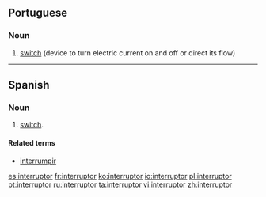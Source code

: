 ==Portuguese==
{{wikipedia|lang=pt}}

===Noun===
{{infl|pt|noun|g=m}}

# [[switch]] (device to turn electric current on and off or direct its flow)

{{tbot entry|Portuguese|switch|2008|May|pt}}

----

==Spanish==

===Noun===
{{es-noun-m|f=interruptores}}

# [[switch]].

====Related terms====
* [[interrumpir]]

[[es:interruptor]]
[[fr:interruptor]]
[[ko:interruptor]]
[[io:interruptor]]
[[pl:interruptor]]
[[pt:interruptor]]
[[ru:interruptor]]
[[ta:interruptor]]
[[vi:interruptor]]
[[zh:interruptor]]